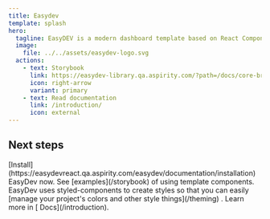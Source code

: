 ```yaml
---
title: Easydev
template: splash
hero:
  tagline: EasyDEV is a modern dashboard template based on React Components. We’ve used modern technologies and best practices to make our product easy to work with.<br/> It’s the most convenient template for developers, because of React Components, clean code and detailed documentation, which allows you to build any projects easily! Use it for e-commerce, analytics, sports and other types of web or mobile applications.
  image:
    file: ../../assets/easydev-logo.svg
  actions:
    - text: Storybook
      link: https://easydev-library.qa.aspirity.com/?path=/docs/core-breadcrumbs-breadcrumb--docs
      icon: right-arrow
      variant: primary
    - text: Read documentation
      link: /introduction/
      icon: external
---
```



## Next steps

<CardGrid stagger>
  <Card title="Installation" icon="rocket">
    [Install](https://easydevreact.qa.aspirity.com/easydev/documentation/installation) EasyDev now.
  </Card>
  <Card title="Components" icon="puzzle">
    See [examples](/storybook) of using template components.
  </Card>
  <Card title="Change color theme" icon="pencil">
    EasyDev uses styled-components to create styles so that you can easily [manage your project's colors and other style
    things](/theming) .
  </Card>
  <Card title="Read the docs" icon="document">
    Learn more in [ Docs](/introduction).
  </Card>
</CardGrid>
